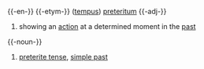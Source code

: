 {{-en-}}
{{-etym-}}
{{la}} ([[tempus]]) [[preteritum]]
{{-adj-}}
#{{tag|of a [[tense]]}} showing an [[action]] at a determined moment in the [[past]]
{{-noun-}}
#[[preterite tense]], [[simple past]]